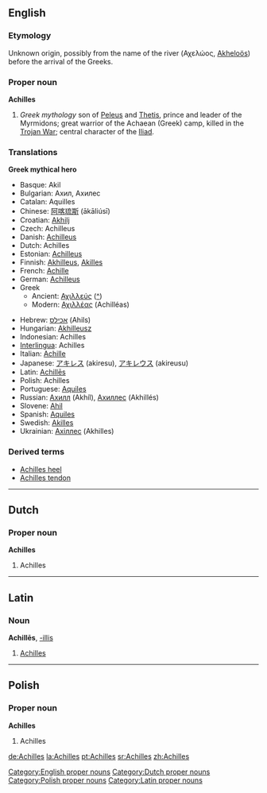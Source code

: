 {{wikipedia}}
==English==

===Etymology===
Unknown origin, possibly from the name of the river (Αχελώος, [[w:Acheloos River|Akheloös]]) before the arrival of the Greeks.

===Proper noun===
'''Achilles'''

# ''Greek mythology'' son of [[Peleus]] and [[Thetis]], prince and leader of the Myrmidons; great warrior of the Achaean (Greek) camp, killed in the [[Trojan War]]; central character of the [[w:Iliad|Iliad]].

===Translations===
'''Greek mythical hero'''
{{top}}
*Basque: Akil
*Bulgarian: Ахил, Ахилес
*Catalan: Aquilles
*Chinese: [[阿喀琉斯]] (ākāliúsī)
*Croatian: [[Akhilj]]
*Czech: Achilleus
*Danish: [[Achilleus]]
*Dutch: Achilles
*Estonian: [[Achilleus]]
*Finnish: [[Akhilleus]], [[Akilles]]
*French: [[Achille]] 
*German: [[Achilleus]] 
*Greek
**Ancient: [[Αχιλλεύς]] ([[:el:Αχιλλέας|^]])
**Modern: [[Αχιλλέας]] (Achilléas)
{{mid}}
*Hebrew: [[אכילס]] (Ahils)
*Hungarian: [[Akhilleusz]]
*Indonesian: Achilles
*[[Interlingua]]: Achilles
*Italian: [[Achille]]  
*Japanese: [[アキレス]] (akiresu), [[アキレウス]] (akireusu)
*Latin: [[Achilles#Latin|Achillēs]]
*Polish: Achilles
*Portuguese: [[Aquiles]] 
*Russian: [[Ахилл]] (Akhíl), [[Ахиллес]] (Akhillés)
*Slovene: [[Ahil]]
*Spanish: [[Aquiles]]
*Swedish: [[Akilles]]
*Ukrainian: [[Ахіллес]] (Akhilles)
{{bottom}}

===Derived terms===
*[[Achilles heel]]
*[[Achilles tendon]]

----

==Dutch==

===Proper noun===
'''Achilles'''

# Achilles

----

==Latin==

===Noun===
'''Achillēs''', [[Wiktionary Appendix:Latin third declension|-illis]] {{m}}

# [[#English|Achilles]]

----

==Polish==

===Proper noun===
'''Achilles'''

# Achilles

[[Category:English proper nouns]]
[[Category:Dutch proper nouns]]
[[Category:Polish proper nouns]]
[[Category:Latin proper nouns]]

[[de:Achilles]]
[[la:Achilles]]
[[pt:Achilles]]
[[sr:Achilles]]
[[zh:Achilles]]